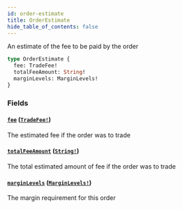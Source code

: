 ```yaml
---
id: order-estimate
title: OrderEstimate
hide_table_of_contents: false
---
```



An estimate of the fee to be paid by the order

```graphql
type OrderEstimate {
  fee: TradeFee!
  totalFeeAmount: String!
  marginLevels: MarginLevels!
}
```


### Fields

#### [`fee`](#) ([`TradeFee!`](/mainnet/api/graphql/objects/trade-fee))

The estimated fee if the order was to trade


#### [`totalFeeAmount`](#) ([`String!`](/mainnet/api/graphql/scalars/string))

The total estimated amount of fee if the order was to trade


#### [`marginLevels`](#) ([`MarginLevels!`](/mainnet/api/graphql/objects/margin-levels))

The margin requirement for this order





